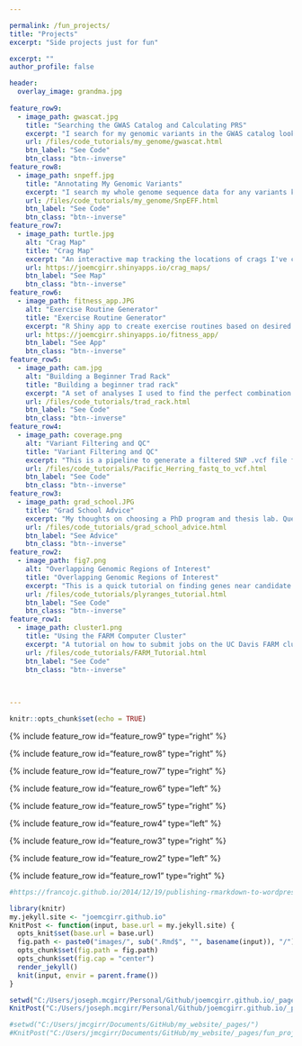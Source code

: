```yaml
---

permalink: /fun_projects/
title: "Projects"
excerpt: "Side projects just for fun"

excerpt: ""
author_profile: false

header:
  overlay_image: grandma.jpg
  
feature_row9:
  - image_path: gwascat.jpg
    title: "Searching the GWAS Catalog and Calculating PRS"
    excerpt: "I search for my genomic variants in the GWAS catalog looking for variant-phenotype associations and calculate polygenic risk scores."
    url: /files/code_tutorials/my_genome/gwascat.html
    btn_label: "See Code"
    btn_class: "btn--inverse"
feature_row8:
  - image_path: snpeff.jpg
    title: "Annotating My Genomic Variants"
    excerpt: "I search my whole genome sequence data for any variants known to disrupt protein function or play a role in disease."
    url: /files/code_tutorials/my_genome/SnpEFF.html
    btn_label: "See Code"
    btn_class: "btn--inverse"
feature_row7:
  - image_path: turtle.jpg
    alt: "Crag Map"
    title: "Crag Map"
    excerpt: "An interactive map tracking the locations of crags I've climbed at. Built with R shiny. Git Repo: joemcgirr/rock_climbing/crag_maps"
    url: https://joemcgirr.shinyapps.io/crag_maps/
    btn_label: "See Map"
    btn_class: "btn--inverse" 
feature_row6:
  - image_path: fitness_app.JPG
    alt: "Exercise Routine Generator"
    title: "Exercise Routine Generator"
    excerpt: "R Shiny app to create exercise routines based on desired training type, 3 rep max weight, and target muscle groups. Git Repo: joemcgirr/fitness_app"
    url: https://joemcgirr.shinyapps.io/fitness_app/
    btn_label: "See App"
    btn_class: "btn--inverse" 
feature_row5:
  - image_path: cam.jpg
    alt: "Building a Beginner Trad Rack"
    title: "Building a beginner trad rack"
    excerpt: "A set of analyses I used to find the perfect combination of rock climbing gear. I collected data for trad equipment offered by several manufacturers to compare price/quality tradeoffs."
    url: /files/code_tutorials/trad_rack.html
    btn_label: "See Code"
    btn_class: "btn--inverse"  
feature_row4:
  - image_path: coverage.png
    alt: "Variant Filtering and QC"
    title: "Variant Filtering and QC"
    excerpt: "This is a pipeline to generate a filtered SNP .vcf file from raw .fastq files. The approach is designed for hundreds of whole-genome low coverage sequences."
    url: /files/code_tutorials/Pacific_Herring_fastq_to_vcf.html
    btn_label: "See Code"
    btn_class: "btn--inverse"
feature_row3:
  - image_path: grad_school.JPG
    title: "Grad School Advice"
    excerpt: "My thoughts on choosing a PhD program and thesis lab. Questions to ask before decide."
    url: /files/code_tutorials/grad_school_advice.html
    btn_label: "See Advice"
    btn_class: "btn--inverse"
feature_row2:
  - image_path: fig7.png
    alt: "Overlapping Genomic Regions of Interest"
    title: "Overlapping Genomic Regions of Interest"
    excerpt: "This is a quick tutorial on finding genes near candidate SNPs using my favorite R package plyranges."
    url: /files/code_tutorials/plyranges_tutorial.html
    btn_label: "See Code"
    btn_class: "btn--inverse"
feature_row1:
  - image_path: cluster1.png
    title: "Using the FARM Computer Cluster"
    excerpt: "A tutorial on how to submit jobs on the UC Davis FARM cluster. Developed for ECL243 (Ecological Genomics graduate level course)"
    url: /files/code_tutorials/FARM_Tutorial.html
    btn_label: "See Code"
    btn_class: "btn--inverse"
    

    
---
```


```r
knitr::opts_chunk$set(echo = TRUE)
```

{% include feature_row id="feature_row9" type="right" %}

{% include feature_row id="feature_row8" type="right" %}

{% include feature_row id="feature_row7" type="right" %}

{% include feature_row id="feature_row6" type="left" %}

{% include feature_row id="feature_row5" type="right" %}

{% include feature_row id="feature_row4" type="left" %}

{% include feature_row id="feature_row3" type="right" %}

{% include feature_row id="feature_row2" type="left" %}

{% include feature_row id="feature_row1" type="right" %}




```r
#https://francojc.github.io/2014/12/19/publishing-rmarkdown-to-wordpress-or-jekyll/

library(knitr)
my.jekyll.site <- "joemcgirr.github.io"
KnitPost <- function(input, base.url = my.jekyll.site) {
  opts_knit$set(base.url = base.url)
  fig.path <- paste0("images/", sub(".Rmd$", "", basename(input)), "/")
  opts_chunk$set(fig.path = fig.path)
  opts_chunk$set(fig.cap = "center")
  render_jekyll()
  knit(input, envir = parent.frame())
}

setwd("C:/Users/joseph.mcgirr/Personal/Github/joemcgirr.github.io/_pages/")
KnitPost("C:/Users/joseph.mcgirr/Personal/Github/joemcgirr.github.io/_pages/fun_projects.Rmd")

#setwd("C:/Users/jmcgirr/Documents/GitHub/my_website/_pages/")
#KnitPost("C:/Users/jmcgirr/Documents/GitHub/my_website/_pages/fun_projects.Rmd")


```
